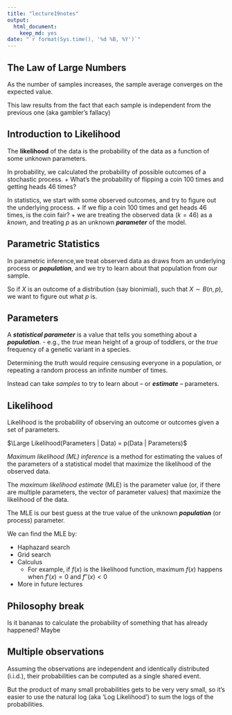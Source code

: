 ```yaml
---
title: "lecture19notes"
output:
  html_document:
    keep_md: yes
date: "`r format(Sys.time(), '%d %B, %Y')`"
---
```



## The Law of Large Numbers

As the number of samples increases, the sample average converges on the 
expected value.

This law results from the fact that each sample is independent from the previous one (aka gambler's fallacy)


## Introduction to Likelihood

The **likelihood** of the data is the probability of the 
data as a function of some unknown parameters.

In probability, we calculated the probability of possible outcomes of a stochastic process.
+ What's the probability of flipping a coin 100 times and getting heads 46 times?

In statistics, we start with some observed outcomes, and try to figure out the underlying process.
+ If we flip a coin 100 times and get heads 46 times, is the coin fair?
+ we are treating the observed data ($k=46$) as a _known_, 
and treating $p$ as an unknown **_parameter_** of the model.

## Parametric Statistics

In parametric inference,we treat observed data as draws from 
an underlying process or **_population_**, and we try to learn about that population from our sample.

So if $X$ is an outcome of a distribution (say bionimial), such that $X \sim B(n,p)$, we want to figure out what $p$ is.


## Parameters 

A **_statistical parameter_** is a value that tells you something 
about a **_population_**.
- e.g., the _true_ mean height of a group of toddlers, or the _true_ frequency of a genetic variant in a species.

Determining the _truth_ would require  censusing everyone in a population,  or repeating a random process an infinite number of times.

Instead can take _samples_ to try to learn about --  or **_estimate_** -- parameters.  

## Likelihood

Likelihood is the probability of observing an outcome or outcomes given a set of parameters.
 
$\Large Likelihood(Parameters | Data) = p(Data | Parameters)$

_Maximum likelihood (ML) inference_ is a method for estimating the values  of the parameters of a statistical model that maximize the likelihood  of the observed data.

The _maximum likelihood estimate_ (MLE) is the parameter value (or, if there are multiple parameters, the vector of parameter values)  that maximize the likelihood of the data.

The MLE is our best guess at the true value of the unknown  **_population_** (or process) parameter.

We can find the MLE by:

* Haphazard search
* Grid search
* Calculus
  - For example, if $f(x)$ is the likelihood function, maximum $f(x)$ happens when $f'(x) = 0$ and $f''(x) < 0$
* More in future lectures
  
## Philosophy break
Is it bananas to calculate the probability of something that has already happened? Maybe

## Multiple observations
Assuming the observations are independent and identically distributed (i.i.d.), their probabilities can be computed as a single shared event.

But the product of many small probabilities gets to be very very small, so it's easier to use the natural log (aka 'Log Likelihood') to sum the logs of the probabilities.

